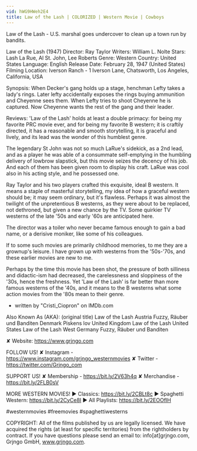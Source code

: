 ```yaml
---
vid: hWG9HWeh2E4
title: Law of the Lash | COLORIZED | Western Movie | Cowboys
---
```


Law of the Lash - U.S. marshal goes undercover to clean up a town run by bandits.

Law of the Lash (1947)
Director: Ray Taylor
Writers: William L. Nolte
Stars: Lash La Rue, Al St. John, Lee Roberts
Genre: Western
Country: United States
Language: English
Release Date: February 28, 1947 (United States)
Filming Location: Iverson Ranch - 1 Iverson Lane, Chatsworth, Los Angeles, California, USA

Synopsis:
When Decker's gang holds up a stage, henchman Lefty takes a lady's rings. Later lefty accidentally exposes the rings buying ammunition and Cheyenne sees them. When Lefty tries to shoot Cheyenne he is captured. Now Cheyenne wants the rest of the gang and their leader.

Reviews:
'Law of the Lash' holds at least a double primacy: for being my favorite PRC movie ever, and for being my favorite B western; it is craftily directed, it has a reasonable and smooth storytelling, it is graceful and lively, and its lead was the wonder of this humblest genre.

The legendary St John was not so much LaRue's sidekick, as a 2nd lead, and as a player he was able of a consummate self-emptying in the humbling delivery of lowbrow slapstick, but this movie seizes the decency of his job. And each of them has been given room to display his craft. LaRue was cool also in his acting style, and he possessed one.

Ray Taylor and his two players crafted this exquisite, ideal B western. It means a staple of masterful storytelling, my idea of how a graceful western should be; it may seem ordinary, but it's flawless. Perhaps it was almost the twilight of the unpretentious B westerns, as they were about to be replaced, not dethroned, but given a new chance by the TV. Some quirkier TV westerns of the late '50s and early '60s are anticipated here.

The director was a toiler who never became famous enough to gain a bad name, or a derisive moniker, like some of his colleagues.

If to some such movies are primarily childhood memories, to me they are a grownup's leisure. I have grown up with westerns from the '50s-'70s, and these earlier movies are new to me.

Perhaps by the time this movie has been shot, the pressure of both silliness and didactic-ism had decreased, the carelessness and sloppiness of the '30s, hence the freshness. Yet 'Law of the Lash' is far better than more famous westerns of the '40s, and it means to the B westerns what some action movies from the '80s mean to their genre.
- written by "Cristi_Ciopron" on IMDb.com

Also Known As (AKA):
(original title) Law of the Lash
Austria Fuzzy, Räuber und Banditen
Denmark Piskens lov
United Kingdom Law of the Lash
United States Law of the Lash
West Germany Fuzzy, Räuber und Banditen

✘ Website: https://www.grjngo.com

FOLLOW US!
✘ Instagram - https://www.instagram.com/grjngo_westernmovies
✘ Twitter - https://twitter.com/Grjngo_com

SUPPORT US!
✘ Membership - https://bit.ly/2V63h4q
✘ Merchandise - https://bit.ly/2FLB0sV

MORE WESTERN MOVIES! 
► Classics: https://bit.ly/2CBLt8c 
► Spaghetti Western: https://bit.ly/2CyCe8I 
► All Playlists: https://bit.ly/2EOOfIH 

#westernmovies #freemovies #spaghettiwesterns

COPYRIGHT: All of the films published by us are legally licensed. We have acquired the rights (at least for specific territories) from the rightholders by contract. If you have questions please send an email to: info[at]grjngo.com, Grjngo GmbH, www.grjngo.com.